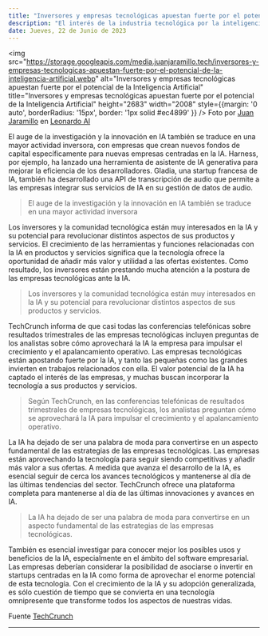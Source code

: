 ```yaml
---
title: "Inversores y empresas tecnológicas apuestan fuerte por el potencial de la Inteligencia Artificial"
description: "El interés de la industria tecnológica por la inteligencia artificial (IA) sigue ganando impulso, y las empresas invierten mucho en explorar los posibles usos de la IA y el aprendizaje automático para mejorar sus productos y servicios."
date: Jueves, 22 de Junio de 2023
---
```


<img src="https://storage.googleapis.com/media.juanjaramillo.tech/inversores-y-empresas-tecnologicas-apuestan-fuerte-por-el-potencial-de-la-inteligencia-artificial.webp" alt="Inversores y empresas tecnológicas apuestan fuerte por el potencial de la Inteligencia Artificial" title="Inversores y empresas tecnológicas apuestan fuerte por el potencial de la Inteligencia Artificial" height="2683" width="2008" style={{margin: '0 auto', borderRadius: '15px', border: '1px solid #ec4899' }} />
Foto por [Juan Jaramillo](https://linkedin.com/in/juan-jaramillo-ai/) en [Leonardo AI](https://www.leonardo.ai/)

El auge de la investigación y la innovación en IA también se traduce en una mayor actividad inversora, con empresas que crean nuevos fondos de capital específicamente para nuevas empresas centradas en la IA. Harness, por ejemplo, ha lanzado una herramienta de asistente de IA generativa para mejorar la eficiencia de los desarrolladores. Gladia, una startup francesa de IA, también ha desarrollado una API de transcripción de audio que permite a las empresas integrar sus servicios de IA en su gestión de datos de audio.

> El auge de la investigación y la innovación en IA también se traduce en una mayor actividad inversora

Los inversores y la comunidad tecnológica están muy interesados en la IA y su potencial para revolucionar distintos aspectos de sus productos y servicios. El crecimiento de las herramientas y funciones relacionadas con la IA en productos y servicios significa que la tecnología ofrece la oportunidad de añadir más valor y utilidad a las ofertas existentes. Como resultado, los inversores están prestando mucha atención a la postura de las empresas tecnológicas ante la IA.

> Los inversores y la comunidad tecnológica están muy interesados en la IA y su potencial para revolucionar distintos aspectos de sus productos y servicios.

TechCrunch informa de que casi todas las conferencias telefónicas sobre resultados trimestrales de las empresas tecnológicas incluyen preguntas de los analistas sobre cómo aprovechará la IA la empresa para impulsar el crecimiento y el apalancamiento operativo. Las empresas tecnológicas están apostando fuerte por la IA, y tanto las pequeñas como las grandes invierten en trabajos relacionados con ella. El valor potencial de la IA ha captado el interés de las empresas, y muchas buscan incorporar la tecnología a sus productos y servicios.

> Según TechCrunch, en las conferencias telefónicas de resultados trimestrales de empresas tecnológicas, los analistas preguntan cómo se aprovechará la IA para impulsar el crecimiento y el apalancamiento operativo.

La IA ha dejado de ser una palabra de moda para convertirse en un aspecto fundamental de las estrategias de las empresas tecnológicas. Las empresas están aprovechando la tecnología para seguir siendo competitivas y añadir más valor a sus ofertas. A medida que avanza el desarrollo de la IA, es esencial seguir de cerca los avances tecnológicos y mantenerse al día de las últimas tendencias del sector. TechCrunch ofrece una plataforma completa para mantenerse al día de las últimas innovaciones y avances en IA.

> La IA ha dejado de ser una palabra de moda para convertirse en un aspecto fundamental de las estrategias de las empresas tecnológicas.

También es esencial investigar para conocer mejor los posibles usos y beneficios de la IA, especialmente en el ámbito del software empresarial. Las empresas deberían considerar la posibilidad de asociarse o invertir en startups centradas en la IA como forma de aprovechar el enorme potencial de esta tecnología. Con el crecimiento de la IA y su adopción generalizada, es sólo cuestión de tiempo que se convierta en una tecnología omnipresente que transforme todos los aspectos de nuestras vidas.

Fuente [TechCrunch](https://techcrunch.com/)

---